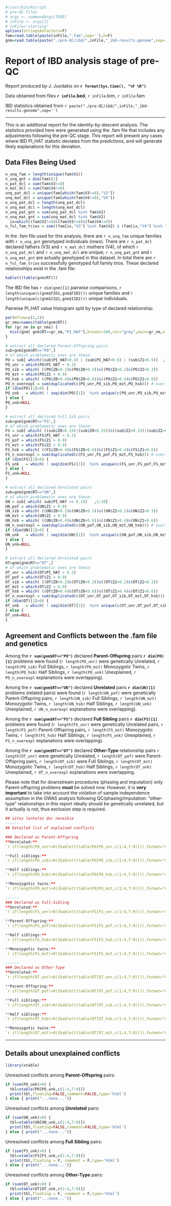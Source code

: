 ```r
#!/usr/bin/Rscript
# pre-QC files
# args <- commandArgs(TRUE)
# inFile <- args[1]
# inFile="starting"
options(stringsAsFactors=F)
fam=read.table(paste(inFile,".fam",sep=''),h=F)
gnm=read.table(paste("./pre-QC/ibd/",inFile,"_ibd-results.genome",sep=''),h=T)
```

Report of IBD analysis stage of pre-QC
========================================================

Report produced by J. Juodakis on **`r format(Sys.time(), "%F %R")`**

Data obtained from files **`r inFile`.bed**, `r inFile`.bim, `r inFile`.fam

IBD statistics obtained from `r paste("./pre-QC/ibd/",inFile,"_ibd-results.genome",sep='')`

------------------------------------------

This is an additional report for the identity-by-descent analysis. The statistics provided here were generated using the .fam file that includes any adjustments following the pre-QC stage. This report will present any cases where IBD PI_HAT statistic deviates from the predictions, and will generate likely explanations for this deviation. 

## Data Files Being Used

```r
n_unq_fam = length(unique(fam$V1))
n_unq_gnt = dim(fam)[1]
n_pat_dcl = sum(fam$V3!=0) 
n_mat_dcl = sum(fam$V4!=0)
unq_pat_dcl = unique(fam[which(fam$V3!=0),"V3"])
unq_mat_dcl = unique(fam[which(fam$V4!=0),"V4"])
n_unq_pat_dcl = length(unq_pat_dcl)
n_unq_mat_dcl = length(unq_mat_dcl)
n_unq_pat_gnt = sum(unq_pat_dcl %in% fam$V2)
n_unq_mat_gnt = sum(unq_mat_dcl %in% fam$V2)
  ix=which((fam$V2!=0)&(fam$V3!=0)&(fam$V4!=0))
n_ful_fam_trios = sum((fam[ix,"V3"] %in% fam$V2) & (fam[ix,"V4"] %in% fam$V2) )
```

In the .fam file used for this analysis, there are `r n_unq_fam` unique families with `r n_unq_gnt` genotyped individuals (rows). There are `r n_pat_dcl` declared fathers (V3) and `r n_mat_dcl` mothers (V4), of which `r n_unq_pat_dcl` and `r n_unq_mat_dcl` are unique;  `r n_unq_pat_gnt` and `r n_unq_mat_gnt` are actually genotyped in this dataset. In total there are `r n_ful_fam_trios` successfully genotyped full family trios. These declared relationships exist in the .fam file:

```r
kable(t(table(gnm$RT)))
```

The IBD file has `r dim(gnm)[1]` pairwise comparisons, `r length(unique(c(gnm$FID1,gnm$FID2)))` unique families and `r length(unique(c(gnm$IID1,gnm$IID2)))` unique individuals.

Pairwise PI_HAT value histogram split by type of declared relationship:

```r
par(mfrow=c(2,2))
gr_nms=names(table(gnm$RT))
for (gr_nm in gr_nms) {
  hist(gnm[ gnm$RT==gr_nm,"PI_HAT"],breaks=100,col="grey",main=gr_nm,xlim=c(0,1))
}
```


```r

# extract all declared Parent-Offspring pairs
sub=gnm[gnm$RT=="PO",]
# of which problematic ones are these:
PO = sub[ which((sub$PI_HAT<0.4) | (sub$PI_HAT>0.6) | (sub$Z1<0.9))  ,1:10]
PO_unr = which(PO$PI_HAT < 0.2)
PO_sib = which( ((PO$Z0>0.2)&(PO$Z0<0.3))&((PO$Z2>0.2)&(PO$Z2<0.3))   )
PO_mzt = which(PO$Z2 > 0.9)
PO_hsb = which( ((PO$Z0>0.4)&(PO$Z0<0.6))&((PO$Z1>0.4)&(PO$Z1<0.6))   )
PO_n_overexpl = sum(duplicated(c(PO_unr,PO_sib,PO_mzt,PO_hsb))) # overlaping explanations
if (dim(PO)[1]>0) {
PO_unk   = which( ! seq(dim(PO)[1])  %in% unique(c(PO_unr,PO_sib,PO_mzt,PO_hsb)) ) # unexplained
} else {
PO_unk=NULL  
}

# extract all declared Full_Sib pairs
sub=gnm[gnm$RT=="FS",]
# of which problematic ones are these:
FS = sub[ which( ((sub$Z0<0.15)|(sub$Z0>0.35))&((sub$Z2<0.15)|(sub$Z2>0.35)) )  ,1:10]
FS_unr = which(FS$PI_HAT < 0.2)
FS_pof = which(FS$Z1 > 0.9)
FS_mzt = which(FS$Z2 > 0.9)
FS_hsb = which( ((FS$Z0>0.4)&(FS$Z0<0.6))&((FS$Z1>0.4)&(FS$Z1<0.6))   )
FS_n_overexpl = sum(duplicated(c(FS_unr,FS_pof,FS_mzt,FS_hsb))) # overlaping explanations
if (dim(FS)[1]>0) {
FS_unk   = which( ! seq(dim(FS)[1])  %in% unique(c(FS_unr,FS_pof,FS_mzt,FS_hsb)) ) # unexplained
} else {
FS_unk=NULL  
}

# extract all declared Unrelated pairs
sub=gnm[gnm$RT=="UN",]
# of which problematic ones are these:
UN = sub[ which( sub$PI_HAT >= 0.10)   ,1:10]
UN_pof = which(UN$Z1 > 0.9)
UN_sib = which( ((UN$Z0>0.2)&(UN$Z0<0.3))&((UN$Z2>0.2)&(UN$Z2<0.3))   )
UN_mzt = which(UN$Z2 > 0.9)
UN_hsb = which( ((UN$Z0>0.4)&(UN$Z0<0.6))&((UN$Z1>0.4)&(UN$Z1<0.6))   )
UN_n_overexpl = sum(duplicated(c(UN_pof,UN_sib,UN_mzt,UN_hsb))) # overlaping explanations
if (dim(UN)[1]>0) {
UN_unk   = which( ! seq(dim(UN)[1])  %in% unique(c(UN_pof,UN_sib,UN_mzt,UN_hsb)) ) # unexplained
} else {
UN_unk=NULL  
}

# extract all declared Unrelated pairs
OT=gnm[gnm$RT=="OT",]
# of which problematic ones are these:
OT_unr = which(OT$PI_HAT < 0.2)
OT_pof = which(OT$Z1 > 0.9)
OT_sib = which( ((OT$Z0>0.2)&(OT$Z0<0.3))&((OT$Z2>0.2)&(OT$Z2<0.3))   )
OT_mzt = which(OT$Z2 > 0.9)
OT_hsb = which( ((OT$Z0>0.4)&(OT$Z0<0.6))&((OT$Z1>0.4)&(OT$Z1<0.6))   )
OT_n_overexpl = sum(duplicated(c(OT_unr,OT_pof,OT_sib,OT_mzt,OT_hsb))) # overlaping explanations
if (dim(OT)[1]>0) {
OT_unk   = which( ! seq(dim(OT)[1])  %in% unique(c(OT_unr,OT_pof,OT_sib,OT_mzt,OT_hsb)) ) # unexplained
} else {
OT_unk=NULL  
}

```

## Agreement and Conflicts between the .fam file and genetics

Among the **`r sum(gnm$RT=="PO")`** declared **Parent-Offspring** pairs **`r dim(PO)[1]`** problems were found (`r length(PO_unr)` were genetically Unrelated, `r length(PO_sib)` Full Siblings, `r length(PO_mzt)` Monozygotic Twins, `r length(PO_hsb)` Half Siblings, `r length(PO_unk)` Unexplained, `r PO_n_overexpl` explanations were overlapping).

Among the **`r sum(gnm$RT=="UN")`** declared **Unrelated** pairs **`r dim(UN)[1]`** problems (related pairs) were found (`r length(UN_pof)` were genetically Parent-Offspring pairs, `r length(UN_sib)` Full Siblings, `r length(UN_mzt)` Monozygotic Twins, `r length(UN_hsb)` Half Siblings, `r length(UN_unk)` Unexplained, `r UN_n_overexpl` explanations were overlapping).

Among the **`r sum(gnm$RT=="FS")`** declared **Full Sibling** pairs **`r dim(FS)[1]`** problems were found (`r length(FS_unr)` were genetically Unrelated pairs, `r length(FS_pof)` Parent-Offspring pairs, `r length(FS_mzt)` Monozygotic Twins, `r length(FS_hsb)` Half Siblings, `r length(FS_unk)` Unexplained, `r FS_n_overexpl` explanations were overlapping).

Among the **`r sum(gnm$RT=="OT")`** declared **Other-Type** relationship pairs `r length(OT_unr)` were genetically Unrelated, `r length(OT_pof)` were Parent-Offspring pairs, `r length(OT_sib)` were Full Siblings, `r length(OT_mzt)` Monozygotic Twins, `r length(OT_hsb)` Half Siblings, `r length(OT_unk)` Unexplained, `r OT_n_overexpl` explanations were overlapping.


Please note that for downstream procedures (phasing and imputation) only Parent-offspring problems **must** be solved now. However, it is **very important** to take into account the violation of sample independence assumption in the GWAS analysis following QC/phasing/imputation: "other-type" relationships in this report ideally should be genetically unrelated, but it actually is not, thus exclusion step is required.

```r
## sitos lenteles dar neveikia
------
## Detailed list of explained conflicts

### Declared as Parent-Offspring
**Unrelated:**
`r if(length(PO_unr)>0){kable(t(table(PO[PO_unr,c(1:4,7:9)])),format="markdown")}`

**Full siblings:**
`r if(length(PO_sib)>0){kable(t(table(PO[PO_sib,c(1:4,7:9)])),format="markdown")}`

**Half siblings:**
`r if(length(PO_hsb)>0){kable(t(table(PO[PO_hsb,c(1:4,7:9)])),format="markdown")}`

**Monozygotic twins:**
`r if(length(PO_mzt)>0){kable(t(table(PO[PO_mzt,c(1:4,7:9)])),format="markdown")}`

------
### Declared as Full-Sibling
**Unrelated:**
`r if(length(FS_unr)>0){kable(t(table(FS[FS_unr,c(1:4,7:9)])),format="markdown")}`

**Parent-Offspring:**
`r if(length(FS_pof)>0){kable(t(table(FS[FS_pof,c(1:4,7:9)])),format="markdown")}`

**Half siblings:**
`r if(length(FS_hsb)>0){kable(t(table(FS[FS_hsb,c(1:4,7:9)])),format="markdown")}`

**Monozygotic twins:**
`r if(length(FS_mzt)>0){kable(t(table(FS[FS_mzt,c(1:4,7:9)])),format="markdown")}`

------
### Declared as Other-Type
**Unrelated:**
`r if(length(OT_unr)>0){kable(t(table(OT[OT_unr,c(1:4,7:9)])),format="markdown")}`

**Parent-Offspring:**
`r if(length(OT_pof)>0){kable(t(table(OT[OT_pof,c(1:4,7:9)])),format="markdown")}`

**Full siblings:**
`r if(length(OT_sib)>0){kable(t(table(OT[OT_sib,c(1:4,7:9)])),format="markdown")}`

**Half siblings:**
`r if(length(OT_hsb)>0){kable(t(table(OT[OT_hsb,c(1:4,7:9)])),format="markdown")}`

**Monozygotic twins:**
`r if(length(OT_mzt)>0){kable(t(table(OT[OT_mzt,c(1:4,7:9)])),format="markdown")}`
```

------

## Details about unexplained conflicts

```r
library(xtable)
```

Unresolved conflicts among **Parent-Offspring** pairs:

```r
if (sum(PO_unk)>0) {
  tbl=xtable(PO[PO_unk,c(1:4,7:9)])
  print(tbl,floating=FALSE,comment=FALSE,type='html')
} else { print("...none...")}
```

Unresolved conflicts among **Unrelated** pairs:

```r
if (sum(UN_unk)>0) {
  tbl=xtable(UN[UN_unk,c(1:4,7:9)])
  print(tbl,floating=FALSE,comment=FALSE,type='html')
} else { print("...none...")}
```

Unresolved conflicts among **Full Sibling** pairs:

```r
if (sum(FS_unk)>0) {
  tbl=xtable(FS[FS_unk,c(1:4,7:9)])
  print(tbl,floating = F, comment = F,type='html')
} else { print("...none...")}
```

Unresolved conflicts among **Other-Type** pairs:

```r
if (sum(OT_unk)>0) {
  tbl=xtable(OT[OT_unk,c(1:4,7:9)])
  print(tbl,floating = F, comment = F,type='html')
} else { print("...none...")}
```





